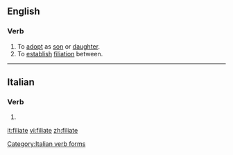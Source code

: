 ==English==

===Verb===
{{en-verb|filiat|es}}

# To [[adopt]] as [[son]] or [[daughter]].
# To [[establish]] [[filiation]] between.
#: {{rfquotek|Southey}}

{{Webster 1913}}

----

==Italian==

===Verb===
{{head|it|verb form}}

# {{conjugation of|filare||2|p|pres|sub|lang=it}}

[[Category:Italian verb forms]]

[[it:filiate]]
[[vi:filiate]]
[[zh:filiate]]